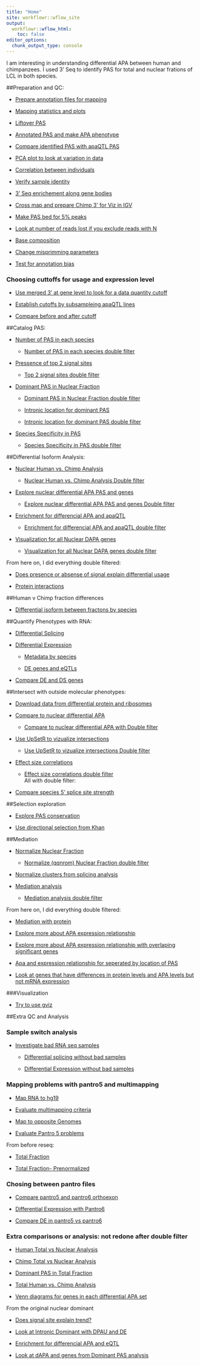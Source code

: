 ```yaml
---
title: "Home"
site: workflowr::wflow_site
output:
  workflowr::wflow_html:
    toc: false
editor_options:
  chunk_output_type: console
---
```


I am interesting in understanding differential APA between human and chimpanzees. I used 3' Seq to identify PAS for total and nuclear frations of LCL in both species. 



##Preparation and QC:  

* [Prepare annotation files for mapping ](annotationInfo.html)  

* [Mapping statistics and plots](mapStats.html)

* [Liftover PAS](liftoverPAS.html)

* [Annotated PAS and make APA phenotype](annotatePAS.html)

* [Compare identified PAS with apaQTL PAS](comp2apaQTLPAS.html)

* [PCA plot to look at variation in data](NromalizePhenos.html)
      
* [Correlation between individuals](CorrbetweenInd.html)
      
* [Verify sample identity](verifyBAM.Rmd)

* [3' Seq enrichement along gene bodies](EnrichmentEndofGenes.html)

* [Cross map and prepare Chimp 3' for Viz in IGV](CrossChimpThreePrime.html)

* [Make PAS bed for 5% peaks](fixPeak2PAS.html)

* [Look at number of reads lost if you exclude reads with N](index.html)

* [Base composition](BaseComp.html)

* [Change misprimming parameters](changeMisprimcut.html)

* [Test for annotation bias](annotationBias.html)


### Choosing cuttoffs for usage and expression level  

  * [Use merged 3' at gene level to look for a data quantity cutoff](expressioncutoff.html)  

  * [Establish cutoffs by subsampleing apaQTL lines](establishCutoffs.html)  
  
  * [Compare before and after cutoff](compareFilter.html)  

##Catalog PAS:

* [Number of PAS in each species](PASnumperSpecies.html)   

    * [Number of PAS in each species double filter](PASnumberSpecies_doubleFilter.html)   

* [Pressence of top 2 signal sites](signalsites.html)  

    * [Top 2 signal sites double filter](signalsites_doublefilter.html)  

* [Dominant PAS in Nuclear Fraction](dominantPAS.html)  

    * [Dominant PAS in Nuclear Fraction double filter](dominantPAS_DF.html)  

    * [Intronic location for dominant PAS](DominantPASintronLoc.html)  
      
    * [Intronic location for dominant PAS double filter](DominantPASintronLoc_DF.html)  
    
* [Species Specificity in PAS](speciesSpecific.html)  

     * [Species Specificity in PAS double filter](speciesSpecific_DF.html)  
  


##Differential Isoform Analysis:

* [Nuclear Human vs. Chimp Analysis](Nuclear_HvC.html)  

     * [Nuclear Human vs. Chimp Analysis Double filter](Nuclear_HvC_DF.html)  

* [Explore nuclear differential APA PAS and genes](Explore.html)  

     * [Explore nuclear differential APA PAS and genes Double filter](Explore_DF.html)  

* [Enrichment for differencial APA and apaQTL](andapaQTL.html)  

     * [Enrichment for differencial APA and apaQTL double filter](dAPAandapaQTL_DF.html)   

* [Visualization for all Nuclear DAPA genes](visualizePASUsage.html)  
   
     * [Visualization for all Nuclear DAPA genes double filter](visualizePASUsage_DF.html)  

From here on, I did everything double filtered:  

* [Does presence or absense of signal explain differential usage](SS_diffUsage.html)

* [Protein interactions](PTM_analysis.html)  

##Human v Chimp fraction differences  

* [Differential isoform between fractons by species](TotalVNuclearBothSpecies.html)

##Quantify Phenotypes with RNA:   

* [Differential Splicing](diffSplicing.html) 

* [Differential Expression](diffExpression.html)
  
    * [Metadata by species](MetabySpecies.html)
  
    * [DE genes and eQTLs](DEandeQTls.html)
  
* [Compare DE and DS genes](DEvDS.html)

  
##Intersect with outside molecular phenotypes:

* [Download data from differential protein and ribosomes](dProtanddRibo.html)  

* [Compare to nuclear differential APA](DiffTransProtvsNuclearAPA.html)   

     * [Compare to nuclear differential APA with Double filter](DiffTransProtvsNuclearAPA_DF.html)  

* [Use UpSetR to vizualize intersections](upsetter.html)  

    * [Use UpSetR to vizualize intersections Double filter](upsetter_DF.html)  

* [Effect size correlations](correlationPhenos.html)  

    * [Effect size correlations double filter](correlationPhenos_DF.html)  
All with double filter:  

* [Compare species 5' splice site strength](SpliceSiteStrength.html)  



##Selection exploration  

* [Explore PAS conservation](dAPA_Conservation.html)  

* [Use directional selection from Khan](DirSelectionKhan.html)  

##Mediation  

* [Normalize Nuclear Fraction](NormalizePheno_nuclear.html)  

    * [Normalize (qqnrom) Nuclear Fraction double filter](NormalizePheno_nuclear_DF.html)    

* [Normalize clusters from splicing analysis](normalizeClusters.html)

* [Mediation analysis](mediation.html)    

    * [Mediation analysis double filter](mediation_DF.html)  
    
From here on, I did everything double filtered:  
    
* [Mediation with protein](mediation_prot.html)

* [Explore more about APA expression relationship](ExploreAPAexpression.html)

* [Explore more about APA expression relationship with overlaping significant genes](ExploreAPAexpressionOverlap.html)  

* [Apa and expression relationship for seperated by location of PAS](DiffUsedIntronic.html)  

* [Look at genes that have differences in protein levels and APA levels but not mRNA expression](dAPAdPnotE.html)




###Visualization  

* [Try to use gviz](GvizPlots.html)


##Extra QC and Analysis   

### Sample switch analysis  

* [Investigate bad RNA seq samples](InvestigateBadSamples.html)  

    * [Differential splicing without bad samples](diffSplicing_removeBad.html)  
    
    * [Differential Expression without bad samples](diffExpressionRemove2.html)  
    
### Mapping problems with pantro5 and multimapping

* [Map RNA to hg19](MapRNAhg19.html)

* [Evaluate multimapping criteria](multiMap.html)

* [Map to opposite Genomes](OppositeMap.html)

* [Evaluate Pantro 5 problems](investigatePantro5.html)

From before reseq:

* [Total Fraction](NormalizePheno_total.html)  
      
* [Total Fraction- Prenormalized](NonNormPheno_total.html)
        

### Chosing between pantro files

  * [Compare pantro5 and pantro6 orthoexon](compareOrthoExon.html)
    
  * [Differential Expression with Pantro6](diffExpressionPantro6.html)
  
  * [Compare DE in pantro5 vs pantro6](DE_pantro5vspantro6.html)


### Extra comparisons or analysis: not redone after double filter

* [Human Total vs Nuclear Analysis](Human_TvN.html)  

* [Chimp Total vs Nuclear Analysis](Chimp_TvN.html)  

* [Dominant PAS in Total Fraction](dominantPAS_total.html)  

* [Total Human vs. Chimp Analysis](Total_HvC.html)  

* [Venn diagrams for genes in each differential APA set](CompHC_totalandnuclear.html)  

From the original nuclear dominant  

   * [Does signal site explain trend?](ss_sameDomdiffDom.html)  

   * [Look at Intronic Dominant with DPAU and DE](HumanIntronicDominant.html)  

* [Enrichment for differencial APA and eQTL](DapaineQTL.html)  

* [Look at dAPA and genes from Dominant PAS analysis](DominatPASandDIffAPA.html)

